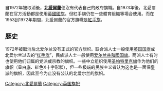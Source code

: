 {{Infobox flag
| Name = {{flag|北爱尔兰}}官方旗帜
| Article = 
| Nickname = 米字旗
| Image = Flag of the United Kingdom.svg
| Use = 111000
| Symbol =
| Proportion = 1:2
| Adoption = 1801年1月1日
| Design = 蓝底，上为白边红色圣乔治十字以及红白交错的圣安得鲁十字
| Image2 = Ulster_banner.svg
| Use2 = 100000
| Proportion2 = 1:2
| Design2 = 紅手旗是1953到1972年期間北愛爾蘭的官方旗幟
| Image3 = Saint Patrick's Saltire.svg
| Use3 = 010000
| Proportion3 = 2:3
| Design3 = 北爱尔兰非官方旗帜之一
| Image4 = 
| Name4 =
| Use4 = 
| Proportion4 = 
| Design4 = 
| Type = 
| Image5 = 
| Name5 = 
| Proportion5 = 
| Design5 =
}}
{{Infobox flag
| Name = {{flag|北爱尔兰}}官方旗帜
| Article = 
| Nickname = 米字旗是北愛爾蘭政府建筑物上飄揚的旗幟
| Image = Flag of the United Kingdom.svg
| Use = 111000
| Symbol =
| Proportion = 1:2
| Adoption = 1801年1月1日
| Design = 蓝底，上为白边红色圣乔治十字以及红白交错的圣安得鲁十字。
| Image2 = Ulster Banner (Tudor Crown version, with Union Jack).svg
| Use2 = 100000
| Proportion2 = 1:2
| Design2 = 非正式国旗，白底，左上角为英国国旗图案，红色的十字中央为白底红手六角形（代表北爱尔兰的六个郡），六角形上方为皇冠。
| Image3 = Government Ensign of Northern Ireland (1929-1973).svg
| Use3 = 010000
| Proportion3 = 2:3
| Design3 = 北爱尔兰非官方旗帜之一， 蓝底，左上角为英国国旗图案，右下角为该地政府首字母大写('''G'''overnment of '''N'''orthern '''I'''reland)
|Adoption3 =1929-1973
| Image4 = Flag of the Governor of Northern Ireland (1922-1973).svg
| Name4 = [[北爱尔兰|北爱尔兰]]总督旗帜
| Use4 = 010000
| Proportion4 = 1:2
| Design4 = 总督旗，米字旗上方是该地徽章 
| Adoption4 =1924年 - 1972年
| Type = 
| Image5 = Ensign of the Royal Ulster Yacht Club.svg 
| Name5 = 1866年至今
| Proportion5 = 1:2
| Adoption5 = 1866年至今
| Design5 = 北爱尔兰皇家游艇俱乐部旗帜，蓝底，左上角为英国国旗图案，左下角为白底红手盾徽，上方为皇冠
}}
自1972年{{le|北爱尔兰议会 (1921年)|Parliament of Northern Ireland|原北爱尔兰议会}}被取消後，'''[[北愛爾蘭|北愛爾蘭]]'''便沒有代表自己的政府旗幟。自1973年後，北愛爾蘭在官方活動都是使用[[英國國旗|英國國旗]]。但紅手旗仍在一些體育組織等場合使用。而在1953到1972年期間，北愛爾蘭的官方旗幟是[[紅手旗|紅手旗]]。

==歷史==
1972年{{le|北爱尔兰议会 (1921年)|Parliament of Northern Ireland|原北爱尔兰议会}}被取消后北爱尔兰没有正式的官方旗帜。联合派人士一般使用[[英国国旗|英国国旗]]或北爱尔兰过去的“[[红手旗|红手旗]]”，民族派人士一般使用[[爱尔兰共和國国旗|爱尔兰共和國国旗]]。两派人士有时也使用他们归属的党派或宗教的旗帜。一些中立组织使用[[圣帕特里克十字|圣帕特里克旗]]作为他们的旗帜（呈白底、紅色X十字形狀），但一些极端的民族主义者认为这也是一面保皇派的旗帜，因此至今为止没有公认的北爱尔兰的旗帜。

{{英国旗帜}}
{{欧洲题目|国旗}}

[[Category:北愛爾蘭|Category:北愛爾蘭]]
[[Category:英国旗帜|Category:英国旗帜]]
